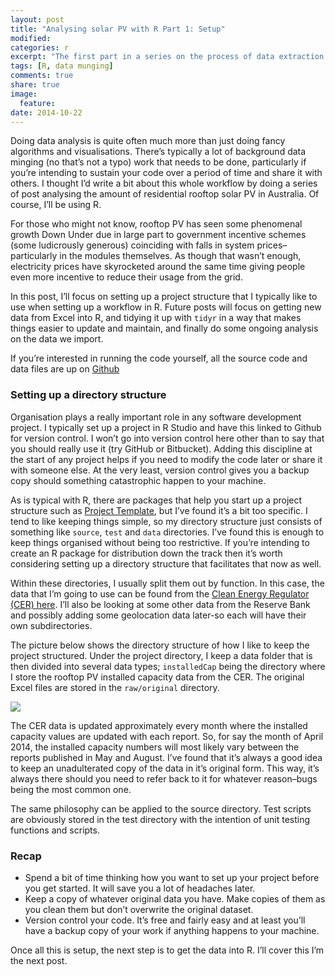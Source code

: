 ```yaml
---
layout: post
title: "Analysing solar PV with R Part 1: Setup"
modified:
categories: r
excerpt: "The first part in a series on the process of data extraction and cleaning using solar PV data from the Australian Clean Energy Regulator."
tags: [R, data munging]
comments: true
share: true
image:
  feature:
date: 2014-10-22
---
```


Doing data analysis is quite often much more than just doing fancy algorithms and visualisations.  There's typically a lot of background data minging (no that's not a typo) work that needs to be done, particularly if you're intending to sustain your code over a period of time and share it with others.  I thought I'd write a bit about this whole workflow by doing a series of post analysing the amount of residential rooftop solar PV in Australia.  Of course, I'll be using R. 

For those who might not know, rooftop PV has seen some phenomenal growth Down Under due in large part to government incentive schemes (some ludicrously generous) coinciding with falls in system prices--particularly in the modules themselves. As though that wasn't enough, electricity prices have skyrocketed around the same time giving people even more incentive to reduce their usage from the grid.

In this post, I'll focus on setting up a project structure that I typically like to use when setting up a workflow in R.  Future posts will focus on getting new data from Excel into R, and tidying it up with `tidyr` in a way that makes things easier to update and maintain, and finally do some ongoing analysis on the data we import.  

If you're interested in running the code yourself, all the source code and data files are up on 
[Github](https://github.com/jiunsiew/pv)


### Setting up a directory structure

Organisation plays a really important role in any software development project.  I typically set up a project in R Studio and have this linked to Github for version control.  I won't go into version control here other than to say that you should really use it (try GitHub or Bitbucket).  Adding this discipline at the start of any project helps if you need to modify the code later or share it with someone else.  At the very least, version control gives you a backup copy should something catastrophic happen to your machine.

As is typical with R, there are packages that help you start up a project structure such as 
[Project Template](http://cran.r-project.org/web/packages/ProjectTemplate/index.html), but I've found it's a bit too specific.  I tend to like keeping things simple, so my directory structure just consists of something like `source`, `test` and `data` directories.  I've found this is enough to keep things organised without being too restrictive.  If you're intending to create an R package for distribution down the track then it's worth considering setting up a directory structure that facilitates that now as well.  

Within these directories, I usually split them out by function.  In this case, the data that I'm going to use can be found from the [Clean Energy Regulator (CER) here](http://ret.cleanenergyregulator.gov.au/REC-Registry/Data-reports). I'll also be looking at some other data from the Reserve Bank and possibly adding some geolocation data later-so each will have their own subdirectories.

The picture below shows the directory structure of how I like to keep the project structured. Under the project directory, I keep a data folder that is then divided into several data types; `installedCap` being the directory where I store the rooftop PV installed capacity data from the CER. The original Excel files are stored in the `raw/original` directory.

![](/images/2014-10-22-analysing-solar-pv-with-r-1/pv_dirStructure.jpg)

The CER data is updated approximately every month where the installed capacity values are updated with each report. So, for say the month of April 2014, the installed capacity numbers will most likely vary between the reports published in May and August.  I've found that it's always a good idea to keep an unadulterated copy of the data in it's original form. This way, it's always there should you need to refer back to it for whatever reason--bugs being the most common one.  

The same philosophy can be applied to the source directory.  Test scripts are obviously stored in the test directory with the intention of unit testing functions and scripts.  

### Recap 

- Spend a bit of time thinking how you want to set up your project before you get started.  It will save you a lot of headaches later.
- Keep a copy of whatever original data you have.  Make copies of them as you clean them but don't overwrite the original dataset.
- Version control your code.  It's free and fairly easy and at least you'll have a backup copy of your work if anything happens to your machine.

Once all this is setup, the next step is to get the data into R.  I'll cover this I'm the next post.
